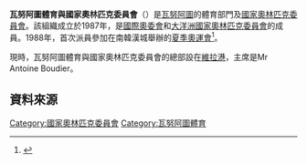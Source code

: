 {{Infobox National Olympic Committee
| title = 瓦努阿圖體育與國家奧林匹克委員會
| logo = 
| 國家或地區 = VAN
| 國家或地區編碼 = VAN
| 成立日期 = 1987年
| 加入國際奧委會 = 1987年
| 所屬成員 = [[大洋洲國家奧林匹克委員會|大洋洲國家奧林匹克委員會]]
| 總部 = [[瓦努阿圖|瓦努阿圖]][[維拉港|維拉港]]
| 會長 = Mr Antoine Boudier
| 秘書長 =
| 網頁 = [http://www.oceaniasport.com/Vanuatu/ 官方網頁]
}}

'''瓦努阿圖體育與國家奧林匹克委員會'''（{{lang|en|Vanuatu Association of Sports and National Olympic Committee}}）是[[瓦努阿圖|瓦努阿圖]]的體育部門及[[國家奧林匹克委員會|國家奧林匹克委員會]]。該組織成立於1987年，是[[國際奧委會|國際奧委會]]和[[大洋洲國家奧林匹克委員會|大洋洲國家奧林匹克委員會]]的成員。1988年，首次派員參加在南韓漢城舉辦的[[1988年夏季奧林匹克運動會|夏季奧運會]]<ref>{{Cite web |url=http://www.sports-reference.com/olympics/countries/VAN/ |title=Vanuatu |access-date=2014-03-21 |archive-url=https://web.archive.org/web/20090220003456/http://www.sports-reference.com/olympics/countries/VAN/ |archive-date=2009-02-20 |dead-url=yes }}</ref>。

現時，瓦努阿圖體育與國家奧林匹克委員會的總部設在[[維拉港|維拉港]]，主席是Mr Antoine Boudier。

==資料來源==
{{reflist}}

{{大洋洲國家奧林匹克委員會}}

[[Category:國家奧林匹克委員會|Category:國家奧林匹克委員會]]
[[Category:瓦努阿圖體育|Category:瓦努阿圖體育]]